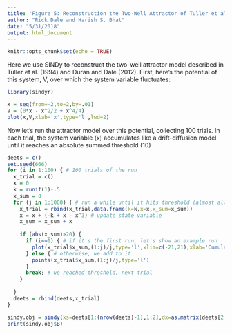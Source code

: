 ```yaml
---
title: 'Figure 5: Reconstruction the Two-Well Attractor of Tuller et al. (1994)'
author: "Rick Dale and Harish S. Bhat"
date: "5/31/2018"
output: html_document
---
```


```r
knitr::opts_chunk$set(echo = TRUE)
```

Here we use SINDy to reconstruct the two-well attractor model described in Tuller et al. (1994) and Duran and Dale (2012). First, here's the potential of this system, V, over which the system variable fluctuates:

```r

library(sindyr)

x = seq(from=-2,to=2,by=.01)
V = (0*x - x^2/2 + x^4/4)
plot(x,V,xlab='x',type='l',lwd=2)

```

Now let's run the attractor model over this potential, collecting 100 trials. In each trial, the system variable (x) accumulates like a drift-diffusion model until it reaches an absolute summed threshold (10)

```r

deets = c()
set.seed(666)
for (i in 1:100) { # 100 trials of the run
  x_trial = c()
  x = 0
  k = runif(1)-.5
  x_sum = 0
  for (j in 1:1000) { # run a while until it hits threshold (almost always much shorter of course)
    x_trial = rbind(x_trial,data.frame(k=k,x=x,x_sum=x_sum))
    x = x + (-k + x - x^3) # update state variable
    x_sum = x_sum + x
    
    if (abs(x_sum)>20) { 
      if (i==1) { # if it's the first run, let's show an example run
        plot(x_trial$x_sum,(1:j)/j,type='l',xlim=c(-21,21),xlab='Cumulative x',ylab='Iteration (max scaled)')
      } else { # otherwise, we add to it
        points(x_trial$x_sum,(1:j)/j,type='l')
      }
      break; # we reached threshold, next trial
    }
    
  }
  deets = rbind(deets,x_trial)
}

sindy.obj = sindy(xs=deets[1:(nrow(deets)-1),1:2],dx=as.matrix(deets[2:nrow(deets),1:2]),lambda=.7,plot.eq.graph=T);
print(sindy.obj$B)

```





